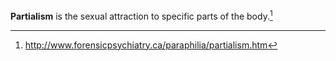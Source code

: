 '''Partialism''' is the sexual attraction to specific parts of the body.<ref>http://www.forensicpsychiatry.ca/paraphilia/partialism.htm</ref>



<references/>
{{paraphilia}}